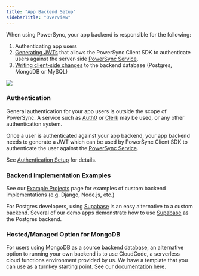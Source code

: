 ```yaml
---
title: "App Backend Setup"
sidebarTitle: "Overview"
---
```


When using PowerSync, your app backend is responsible for the following:

1. Authenticating app users
2. [Generating JWTs](/installation/authentication-setup) that allows the PowerSync Client SDK to authenticate users against the server-side [PowerSync Service](/architecture/powersync-service).
3. [Writing client-side changes](/installation/app-backend-setup/writing-client-changes) to the backend database (Postgres, MongoDB or MySQL)

<Frame caption="An overview of how PowerSync interacts with your backend application.">
  <img src="/images/powersync-docs-app-backend-setup-diagram (2).png"/>
</Frame>

### Authentication

General authentication for your app users is outside the scope of PowerSync. A service such as [Auth0](https://auth0.com/) or [Clerk](https://clerk.com/) may be used, or any other authentication system.

Once a user is authenticated against your app backend, your app backend needs to generate a JWT which can be used by PowerSync Client SDK to authenticate the user against the [PowerSync Service](/architecture/powersync-service).

See [Authentication Setup](/installation/authentication-setup) for details.

### Backend Implementation Examples

See our [Example Projects](/resources/demo-apps-example-projects#custom-backend-examples) page for examples of custom backend implementations (e.g. Django, Node.js, etc.)

For Postgres developers, using [Supabase](/integration-guides/supabase-+-powersync) is an easy alternative to a custom backend. Several of our demo apps demonstrate how to use [Supabase](https://supabase.com/) as the Postgres backend.

### Hosted/Managed Option for MongoDB

<Tip>For users using MongoDB as a source backend database, an alternative option to running your own backend is to use CloudCode, a serverless cloud functions environment provided by us. We have a template that you can use as a turnkey starting point. See our [documentation here](/usage/tools/cloudcode).</Tip>